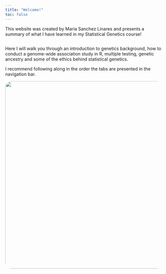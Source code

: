```yaml
---
title: "Welcome!"
toc: false
---
```


This website was created by Maria Sanchez Linares and presents a summary of what I have learned in my Statistical Genetics course!

##

Here I will walk you through an introduction to genetics background, how to conduct a genome-wide association study in R, multiple testing, genetic ancestry and some of the ethics behind statistical genetics. 

I recommend following along in the order the tabs are presented in the navigation bar.  

<div style="text-align: center;">
  <img src="index_pic.png" width="600px" style="border-radius: 20px;"/>
</div>